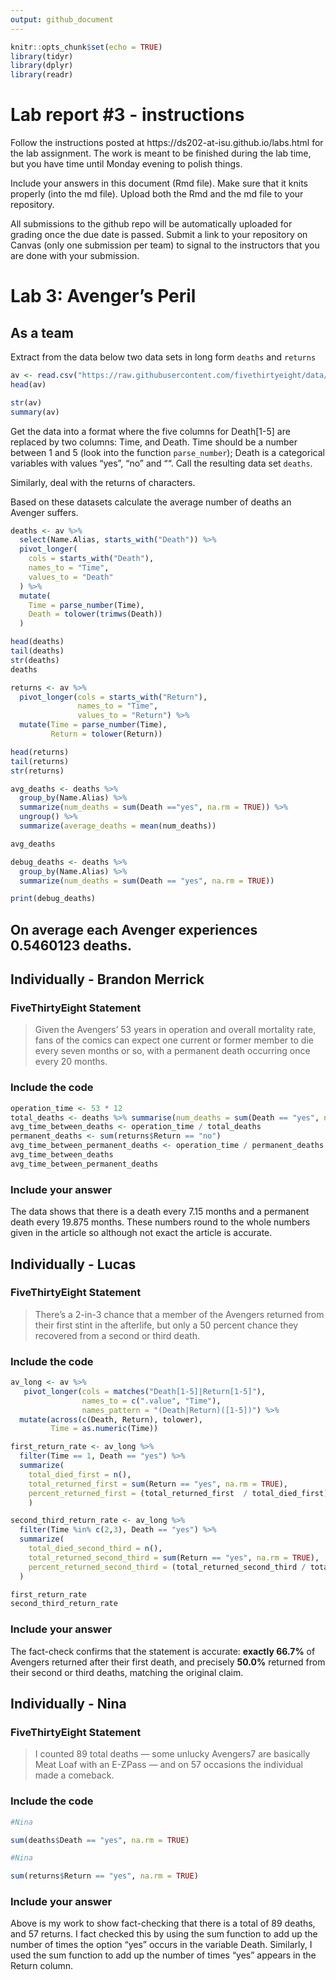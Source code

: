 ```yaml
---
output: github_document
---
```


<!-- README.md is generated from README.Rmd. Please edit the README.Rmd file -->


```r
knitr::opts_chunk$set(echo = TRUE)
library(tidyr)
library(dplyr)
library(readr)
```

# Lab report #3 - instructions

Follow the instructions posted at https://ds202-at-isu.github.io/labs.html for the lab assignment. The work is meant to be finished during the lab time, but you have time until Monday evening to polish things.

Include your answers in this document (Rmd file). Make sure that it knits properly (into the md file). Upload both the Rmd and the md file to your repository.  

All submissions to the github repo will be automatically uploaded for grading once the due date is passed.
Submit a link to your repository on Canvas (only one submission per team) to signal to the instructors that you are done with your submission.

# Lab 3: Avenger's Peril

## As a team

Extract from the data below two data sets in long form `deaths` and `returns`

```r
av <- read.csv("https://raw.githubusercontent.com/fivethirtyeight/data/master/avengers/avengers.csv", stringsAsFactors = FALSE)
head(av)
```

```r
str(av)
summary(av)
```

Get the data into a format where the five columns for Death[1-5] are replaced by two columns: Time, and Death. Time should be a number between 1 and 5 (look into the function `parse_number`); Death is a categorical variables with values "yes", "no" and "". Call the resulting data set `deaths`. 

Similarly, deal with the returns of characters.

Based on these datasets calculate the average number of deaths an Avenger suffers.

```r
deaths <- av %>%
  select(Name.Alias, starts_with("Death")) %>%
  pivot_longer(
    cols = starts_with("Death"),
    names_to = "Time",
    values_to = "Death"
  ) %>%
  mutate(
    Time = parse_number(Time),
    Death = tolower(trimws(Death))
  )         

head(deaths)
tail(deaths)
str(deaths)
deaths
```
```r
returns <- av %>%
  pivot_longer(cols = starts_with("Return"),
               names_to = "Time",
               values_to = "Return") %>%
  mutate(Time = parse_number(Time),
         Return = tolower(Return))

head(returns)
tail(returns)
str(returns)
```

```r
avg_deaths <- deaths %>%
  group_by(Name.Alias) %>%
  summarize(num_deaths = sum(Death =="yes", na.rm = TRUE)) %>%
  ungroup() %>%
  summarize(average_deaths = mean(num_deaths))

avg_deaths
```

```r
debug_deaths <- deaths %>%
  group_by(Name.Alias) %>%
  summarize(num_deaths = sum(Death == "yes", na.rm = TRUE))

print(debug_deaths)
```
## On average each Avenger experiences 0.5460123 deaths.

## Individually - Brandon Merrick

### FiveThirtyEight Statement

> Given the Avengers’ 53 years in operation and overall mortality rate, fans of the comics can expect one current or former member to die every seven months or so, with a permanent death occurring once every 20 months.

### Include the code

```r
operation_time <- 53 * 12
total_deaths <- deaths %>% summarise(num_deaths = sum(Death == "yes", na.rm = TRUE))
avg_time_between_deaths <- operation_time / total_deaths
permanent_deaths <- sum(returns$Return == "no")
avg_time_between_permanent_deaths <- operation_time / permanent_deaths
avg_time_between_deaths
avg_time_between_permanent_deaths
```


### Include your answer

The data shows that there is a death every 7.15 months and a permanent death every 19.875 months. These numbers round to the whole numbers given in the article so although not exact the article is accurate.

## Individually - Lucas 

### FiveThirtyEight Statement

> There’s a 2-in-3 chance that a member of the Avengers returned from their first stint in the afterlife, but only a 50 percent chance they recovered from a second or third death.

### Include the code

```r
av_long <- av %>%
   pivot_longer(cols = matches("Death[1-5]|Return[1-5]"),
                names_to = c(".value", "Time"),
                names_pattern = "(Death|Return)([1-5])") %>%
  mutate(across(c(Death, Return), tolower),
         Time = as.numeric(Time))

first_return_rate <- av_long %>%
  filter(Time == 1, Death == "yes") %>%
  summarize(
    total_died_first = n(),
    total_returned_first = sum(Return == "yes", na.rm = TRUE),
    percent_returned_first = (total_returned_first  / total_died_first) * 100
    )

second_third_return_rate <- av_long %>%
  filter(Time %in% c(2,3), Death == "yes") %>%
  summarize(
    total_died_second_third = n(),
    total_returned_second_third = sum(Return == "yes", na.rm = TRUE),
    percent_returned_second_third = (total_returned_second_third / total_died_second_third) * 100
  )

first_return_rate
second_third_return_rate
```


### Include your answer

The fact-check confirms that the statement is accurate: **exactly 66.7%** of Avengers returned after their first death, and precisely **50.0%** returned from their second or third deaths, matching the original claim.

## Individually - Nina 

### FiveThirtyEight Statement

> I counted 89 total deaths — some unlucky Avengers7 are basically Meat Loaf with an E-ZPass — and on 57 occasions the individual made a comeback.

### Include the code

```r
#Nina

sum(deaths$Death == "yes", na.rm = TRUE)

```
```r
#Nina

sum(returns$Return == "yes", na.rm = TRUE)

```

### Include your answer

Above is my work to show fact-checking that there is a total of 89 deaths, and 57 returns. I fact checked this by using the sum function to add up the number of times the option "yes" occurs in the variable Death. Similarly, I used the sum function to add up the number of times "yes" appears in the Return column.
